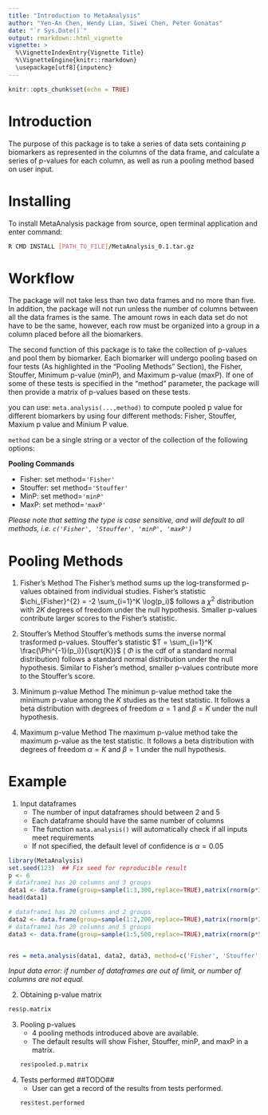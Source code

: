 ```yaml
---
title: "Introduction to MetaAnalysis"
author: "Yen-An Chen, Wendy Lian, Siwei Chen, Peter Gonatas"
date: "`r Sys.Date()`"
output: rmarkdown::html_vignette
vignette: >
  %\VignetteIndexEntry{Vignette Title}
  %\VignetteEngine{knitr::rmarkdown}
  \usepackage[utf8]{inputenc}
---
```

```r
knitr::opts_chunk$set(echo = TRUE)
```

# Introduction

The purpose of this package is to take a series of data sets containing $p$ biomarkers as represented in the columns of the data frame, and calculate a series of p-values for each column, as well as run a pooling method based on user input.

# Installing

To install MetaAnalysis package from source, open terminal application and enter command:

```bash 
R CMD INSTALL [PATH_TO_FILE]/MetaAnalysis_0.1.tar.gz
```

# Workflow

The package will not take less than two data frames and no more than five. In addition, the package will not run unless the number of columns between all the data frames is the same. The amount rows in each data set do not have to be the same, however, each row must be organized into a group in a column placed before all the biomarkers. 

The second function of this package is to take the collection of p-values and pool them by biomarker. Each biomarker will undergo pooling based on four tests (As highlighted in the “Pooling Methods” Section), the Fisher, Stouffer, Minimum p-value (minP), and Maximum p-value (maxP). If one of some of these tests is specified in the “method” parameter, the package will then provide a matrix of p-values based on these tests.

you can use: `meta.analysis(...,method)` to compute pooled p value for different biomarkers by using four different methods: Fisher, Stouffer, Maxium p value and Minium P value.

`method` can be a single string or a vector of the collection of the following options:

**Pooling Commands**

* Fisher: set method=`'Fisher'`
* Stouffer: set method=`'Stouffer'`
* MinP: set	method=`'minP'`
* MaxP: set	method=`'maxP'`

*Please note that setting the type is case sensitive, and will default to all methods, i.e. `c('Fisher', 'Stouffer', 'minP', 'maxP')`*

# Pooling Methods

1. Fisher's Method
  The Fisher's method sums up the log-transformed p-values obtained from individual studies. Fisher's statistic $\chi_{Fisher}^{2} = -2 \sum_{i=1}^K \log(p_i)$ follows a $\chi^{2}$ distribution with $2K$ degrees of freedom under the null hypothesis. Smaller p-values contribute larger scores to the Fisher's statistic.
  
2. Stouffer's Method
  Stouffer's methods sums the inverse normal trasformed p-values. Stouffer's statistic $T = \sum_{i=1}^K \frac{\Phi^{-1}(p_i)}{\sqrt{K}}$ ( $\Phi$ is the cdf of a standard normal distribution) follows a standard normal distribution under the null hypothesis. Similar to Fisher's method, smaller p-values contribute more to the Stouffer's score.
  
3. Minimum p-value Method
  The minimun p-value method take the minimum p-value among the $K$ studies as the test statistic. It follows a beta distribution with degrees of freedom $\alpha = 1$ and $\beta = K$ under the null hypothesis.
  
4. Maximum p-value Method
  The maximum p-value method take the maximum p-value as the test statistic. It follows a beta distribution with degrees of freedom $\alpha = K$ and $\beta = 1$ under the null hypothesis.
 
# Example

1. Input dataframes
    + The number of input dataframes should between 2 and 5
    + Each dataframe should have the same number of columns
    + The function `mata.analysis()` will automatically check if all inputs meet requirements
    + If not specified, the default level of confidence is $\alpha = 0.05$

```r
library(MetaAnalysis)
set.seed(123)  ## Fix seed for reproducible result
p <- 6
# dataframe1 has 20 columns and 3 groups
data1 <- data.frame(group=sample(1:3,300,replace=TRUE),matrix(rnorm(p*300),ncol=p))
head(data1)

# dataframe1 has 20 columns and 2 groups
data2 <- data.frame(group=sample(1:2,200,replace=TRUE),matrix(rnorm(p*200),ncol=p))
# dataframe1 has 20 columns and 5 groups
data3 <- data.frame(group=sample(1:5,500,replace=TRUE),matrix(rnorm(p*500),ncol=p))


res = meta.analysis(data1, data2, data3, method=c('Fisher', 'Stouffer', 'minP', 'maxP'), alpha = 0.01)
```
*Input data error: if number of dataframes are out of limit, or number of columns are not equal.*

2. Obtaining p-value matrix
```r
res$p.matrix
```
3. Pooling p-values
    + 4 pooling methods introduced above are available.
    + The default results will show Fisher, Stouffer, minP, and maxP in a matrix.
```r
res$pooled.p.matrix
```
4. Tests performed ##TODO##
    + User can get a record of the results from tests performed.
```r
res$test.performed
```
  

